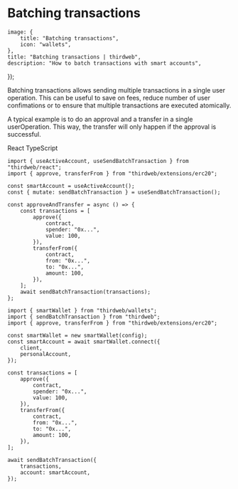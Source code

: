 
# Batching transactions

	image: {
		title: "Batching transactions",
		icon: "wallets",
	},
	title: "Batching transactions | thirdweb",
	description: "How to batch transactions with smart accounts",
});

Batching transactions allows sending multiple transactions in a single user operation. This can be useful to save on fees, reduce number of user confimations or to ensure that multiple transactions are executed atomically.

A typical example is to do an approval and a transfer in a single userOperation. This way, the transfer will only happen if the approval is successful.

<Tabs defaultValue="react">

<TabsList>
	<TabsTrigger value="react">React</TabsTrigger>
	<TabsTrigger value="typescript">TypeScript</TabsTrigger>
</TabsList>

<TabsContent value="react">

```tsx
import { useActiveAccount, useSendBatchTransaction } from "thirdweb/react";
import { approve, transferFrom } from "thirdweb/extensions/erc20";

const smartAccount = useActiveAccount();
const { mutate: sendBatchTransaction } = useSendBatchTransaction();

const approveAndTransfer = async () => {
	const transactions = [
		approve({
			contract,
			spender: "0x...",
			value: 100,
		}),
		transferFrom({
			contract,
			from: "0x...",
			to: "0x...",
			amount: 100,
		}),
	];
	await sendBatchTransaction(transactions);
};
```

</TabsContent>

<TabsContent value="typescript">

```tsx
import { smartWallet } from "thirdweb/wallets";
import { sendBatchTransaction } from "thirdweb";
import { approve, transferFrom } from "thirdweb/extensions/erc20";

const smartWallet = new smartWallet(config);
const smartAccount = await smartWallet.connect({
	client,
	personalAccount,
});

const transactions = [
	approve({
		contract,
		spender: "0x...",
		value: 100,
	}),
	transferFrom({
		contract,
		from: "0x...",
		to: "0x...",
		amount: 100,
	}),
];

await sendBatchTransaction({
	transactions,
	account: smartAccount,
});
```

</TabsContent>

</Tabs>
